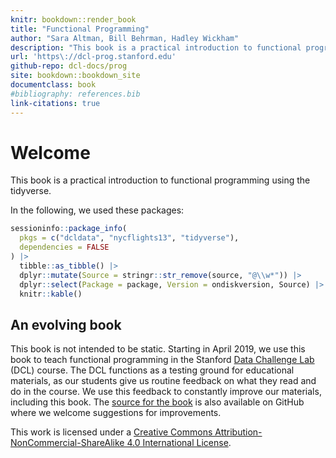 ```yaml
---
knitr: bookdown::render_book
title: "Functional Programming"
author: "Sara Altman, Bill Behrman, Hadley Wickham"
description: "This book is a practical introduction to functional programming using the tidyverse."
url: 'https\://dcl-prog.stanford.edu'
github-repo: dcl-docs/prog
site: bookdown::bookdown_site
documentclass: book
#bibliography: references.bib
link-citations: true
---
```


# Welcome {-}

This book is a practical introduction to functional programming using the tidyverse.

In the following, we used these packages:

```r
sessioninfo::package_info(
  pkgs = c("dcldata", "nycflights13", "tidyverse"),
  dependencies = FALSE
) |> 
  tibble::as_tibble() |> 
  dplyr::mutate(Source = stringr::str_remove(source, "@\\w*")) |> 
  dplyr::select(Package = package, Version = ondiskversion, Source) |> 
  knitr::kable()
```

## An evolving book {-}

This book is not intended to be static. Starting in April 2019, we use this book to teach functional programming in the Stanford [Data Challenge Lab](https://datalab.stanford.edu/challenge-lab) (DCL) course. The DCL functions as a testing ground for educational materials, as our students give us routine feedback on what they read and do in the course. We use this feedback to constantly improve our materials, including this book. The [source for the book](https://github.com/dcl-docs/prog) is also available on GitHub where we welcome suggestions for improvements.

This work is licensed under a [Creative Commons Attribution-NonCommercial-ShareAlike 4.0 International License](http://creativecommons.org/licenses/by-nc-sa/4.0/). 
